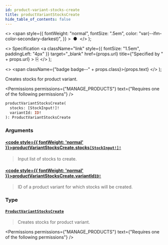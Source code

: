 ```yaml
---
id: product-variant-stocks-create
title: productVariantStocksCreate
hide_table_of_contents: false
---
```


  <>
    <span
      style={{
        fontWeight: "normal",
        fontSize: ".5em",
        color: "var(--ifm-color-secondary-darkest)",
      }}
    >
      &nbsp;●&nbsp;
    </span>
  </>
);

  <>
    Specification
    <a
      className="link"
      style={{ fontSize: "1.5em", paddingLeft: "4px" }}
      target="\_blank"
      href={props.url}
      title={"Specified by " + props.url}
    >
      ⎘
    </a>
  </>
);

  <>
    <span className={"badge badge--" + props.class}>{props.text}</span>
  </>
);

Creates stocks for product variant.

<Permissions
  permissions={"MANAGE_PRODUCTS"}
  text={"Requires one of the following permissions"}
/>

```graphql
productVariantStocksCreate(
  stocks: [StockInput!]!
  variantId: ID!
): ProductVariantStocksCreate
```

### Arguments

#### [<code style={{ fontWeight: 'normal' }}>productVariantStocksCreate.<b>stocks</b></code>](#)<Bullet />[`[StockInput!]!`](../../../api-reference/products/inputs/stock-input) <Badge class="secondary" text="non-null"/> <Badge class="secondary" text="input"/>

> Input list of stocks to create.

#### [<code style={{ fontWeight: 'normal' }}>productVariantStocksCreate.<b>variantId</b></code>](#)<Bullet />[`ID!`](../../../api-reference/miscellaneous/scalars/id) <Badge class="secondary" text="non-null"/> <Badge class="secondary" text="scalar"/>

> ID of a product variant for which stocks will be created.

### Type

#### [`ProductVariantStocksCreate`](../../../api-reference/products/objects/product-variant-stocks-create) <Badge class="secondary" text="object"/>

> Creates stocks for product variant.

<Permissions
  permissions={"MANAGE_PRODUCTS"}
  text={"Requires one of the following permissions"}
/>

>

